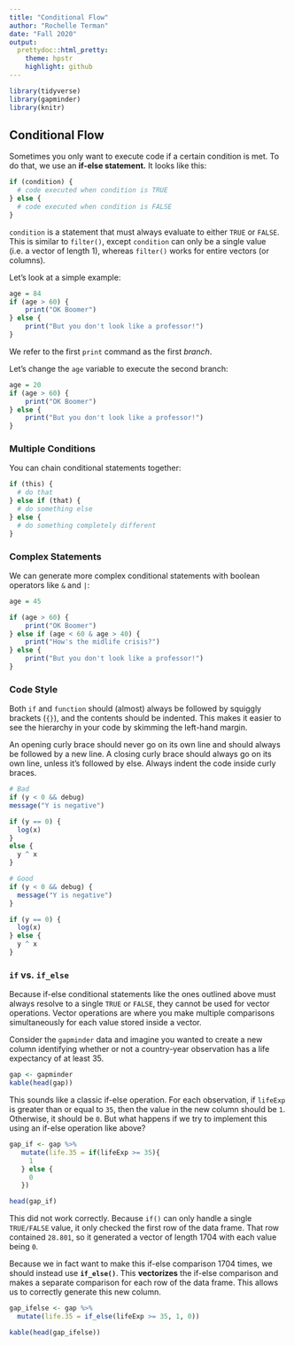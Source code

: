 ```yaml
---
title: "Conditional Flow"
author: "Rochelle Terman"
date: "Fall 2020"
output:
  prettydoc::html_pretty:
    theme: hpstr
    highlight: github
---
```


```r
library(tidyverse)
library(gapminder)
library(knitr)
```

## Conditional Flow 

Sometimes you only want to execute code if a certain condition is met. To do that, we use an **if-else statement.** It looks like this:

```r
if (condition) {
  # code executed when condition is TRUE
} else {
  # code executed when condition is FALSE
}
```

`condition` is a statement that must always evaluate to either `TRUE` or `FALSE`. This is similar to `filter()`, except `condition` can only be a single value (i.e. a vector of length 1), whereas `filter()` works for entire vectors (or columns).

Let's look at a simple example:

```r
age = 84
if (age > 60) {
    print("OK Boomer")
} else {
    print("But you don't look like a professor!")
}
```

We refer to the first `print` command as the first *branch*. 

Let's change the `age` variable to execute the second branch:

```r
age = 20
if (age > 60) {
    print("OK Boomer")
} else {
    print("But you don't look like a professor!")
}
```

### Multiple Conditions

You can chain conditional statements together:

```r
if (this) {
  # do that
} else if (that) {
  # do something else
} else {
  # do something completely different
}
```

### Complex Statements

We can generate more complex conditional statements with boolean operators like `&` and `|`:

```r
age = 45 

if (age > 60) {
    print("OK Boomer")
} else if (age < 60 & age > 40) {
    print("How's the midlife crisis?")
} else {
    print("But you don't look like a professor!")
}
```

### Code Style

Both `if` and `function` should (almost) always be followed by squiggly brackets (`{}`), and the contents should be indented. This makes it easier to see the hierarchy in your code by skimming the left-hand margin.

An opening curly brace should never go on its own line and should always be followed by a new line. A closing curly brace should always go on its own line, unless it’s followed by else. Always indent the code inside curly braces.

```r
# Bad
if (y < 0 && debug)
message("Y is negative")

if (y == 0) {
  log(x)
} 
else {
  y ^ x
}

# Good
if (y < 0 && debug) {
  message("Y is negative")
}

if (y == 0) {
  log(x)
} else {
  y ^ x
}
```

### `if` vs. `if_else`

Because if-else conditional statements like the ones outlined above must always resolve to a single `TRUE` or `FALSE`, they cannot be used for vector operations. Vector operations are where you make multiple comparisons simultaneously for each value stored inside a vector. 

Consider the `gapminder` data and imagine you wanted to create a new column identifying whether or not a country-year observation has a life expectancy of at least 35.

```r
gap <- gapminder
kable(head(gap))
```

This sounds like a classic if-else operation. For each observation, if `lifeExp` is greater than or equal to `35`, then the value in the new column should be `1`. Otherwise, it should be `0`. But what happens if we try to implement this using an if-else operation like above?

```r
gap_if <- gap %>%
   mutate(life.35 = if(lifeExp >= 35){
     1
   } else {
     0
   })

head(gap_if)
```

This did not work correctly. Because `if()` can only handle a single `TRUE/FALSE` value, it only checked the first row of the data frame. That row contained `28.801`, so it generated a vector of length 1704 with each value being `0`.

Because we in fact want to make this if-else comparison 1704 times, we should instead use **`if_else()`**. This **vectorizes** the if-else comparison and makes a separate comparison for each row of the data frame. This allows us to correctly generate this new column.

```r
gap_ifelse <- gap %>%
  mutate(life.35 = if_else(lifeExp >= 35, 1, 0))

kable(head(gap_ifelse))
```



